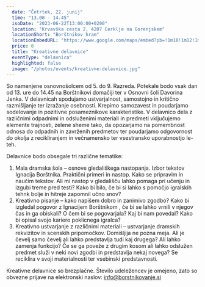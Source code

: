 ```yaml
---
  date: "Četrtek, 22. junij"
  time: "13.00 - 14.45"
  isoDate: "2023-06-22T13:00:00+0200"
  location: "Krvavška cesta 2, 4207 Cerklje na Gorenjskem"
  locationShort: "Borštnikov hram"
  locationEmbedURL: "https://www.google.com/maps/embed?pb=!1m18!1m12!1m3!1d2758.8252509390463!2d14.486259476917823!3d46.25370167109801!2m3!1f0!2f0!3f0!3m2!1i1024!2i768!4f13.1!3m3!1m2!1s0x477ab5ad9a992d43%3A0xf5c3786d575e014e!2sKulturni%20hram%20Cerklje%20na%20Gorenjskem!5e0!3m2!1sen!2ssi!4v1685547234928!5m2!1sen!2ssi"
  price: 0
  title: "Kreativne delavnice"
  eventType: "delavnica"
  highlighted: false
  image: "/photos/events/kreativne-delavnice.jpg"
---
```


So namenjene osnovnošolcem od 5. do 9. Razreda. Potekale bodo vsak dan od 13. ure do 14.45 na
Borštnikovi domačiji ter v Osnovni šoli Davorina Jenka. V delavnicah spodujamo ustvarjalnost,
samostojno in kritično razmišljanje ter izražanje osebnosti. Krepimo samozavest in poudarjamo
sodelovanje in pozitivne posameznikove karakteristike. V delavnico dela z različnimi odpadnimi in
odsluženimi materiali in predmeti vključujemo elemente trajnosti, zelene sheme tako, da opozarjamo
na pomembnost odnosa do odpadnih in zavrženih predmetov ter poudarjamo odgovornost do
okolja z recikliranjem in večnamensko ter vsestransko uporabnostjo le-teh.

Delavnice bodo obsegale tri različne tematike:

1. Mala dramska šola – osnove gledališkega nastopanja. Izbor tekstov Ignacija Borštnika.
Praktični primeri in nastop. Kako se pripravim in naučim tekstov. Ali mi nastop v gledališču
lahko pomaga pri učenju in izgubi treme pred testi? Kako bi bilo, če bi si lahko s pomočjo
igralskih tehnk bolje in hitreje zapomnil učno snov?
2. Kreativno pisanje – kako napišem dobro in zanimivo zgodbo? Kako bi izgledal pogovor z
Ignacijem Borštnikom , če bi se lahko vrnili v njegov čas in ga obiskali? O čem bi se
pogovarjala? Kaj bi nam povedal? Kako bi opisal svojo kariero poklicnega igralca?
3. Kreativno ustvarjanje z različnimi materiali – ustvarjanje dramskih rekvizitov in scenskih
pripomočkov. Domišljija ne pozna meja. Ali je čevelj samo čevelj ali lahko predstavlja tudi kaj
drugega? Ali lahko zamenja funkcijo? Če se ga poveže z drugim kosom ali lahko odslužen
predmet služi v neki novi zgodbi in predstavlja nekaj novega? Se reciklira v svoji
materialnosti ter vsebinski predstavnosti.

Kreativne delavnice so brezplačne. Število udeležencev je omejeno, zato so obvezne prijave na
elektronski naslov: info@borstnikovanje.si